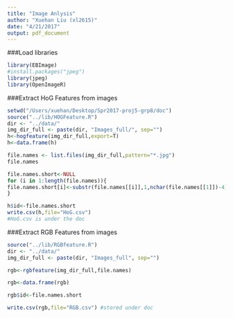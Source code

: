 ```yaml
---
title: "Image Anlysis"
author: "Xuehan Liu (xl2615)"
date: "4/21/2017"
output: pdf_document
---
```


###Load libraries
```r
library(EBImage)
#install.packages("jpeg")
library(jpeg)
library(OpenImageR)
```


###Extract HoG Features from images

```r
setwd("/Users/xuehan/Desktop/Spr2017-proj5-grp8/doc")
source("../lib/HOGFeature.R")
dir <- "../data/"
img_dir_full <- paste(dir, "Images_full/", sep="")
h<-hogfeature(img_dir_full,export=T)
h<-data.frame(h)

file.names <- list.files(img_dir_full,pattern="*.jpg") 
file.names

file.names.short<-NULL
for (i in 1:length(file.names)){
file.names.short[i]<-substr(file.names[[i]],1,nchar(file.names[[1]])-4)
}

h$id<-file.names.short
write.csv(h,file="HoG.csv")
#HoG.csv is under the doc 

```


###Extract RGB Features from images 

```r
source("../lib/RGBfeature.R")
dir <- "../data/"
img_dir_full <- paste(dir, "Images_full", sep="")

rgb<-rgbfeature(img_dir_full,file.names)

rgb<-data.frame(rgb)

rgb$id<-file.names.short

write.csv(rgb,file="RGB.csv") #stored under doc
```


